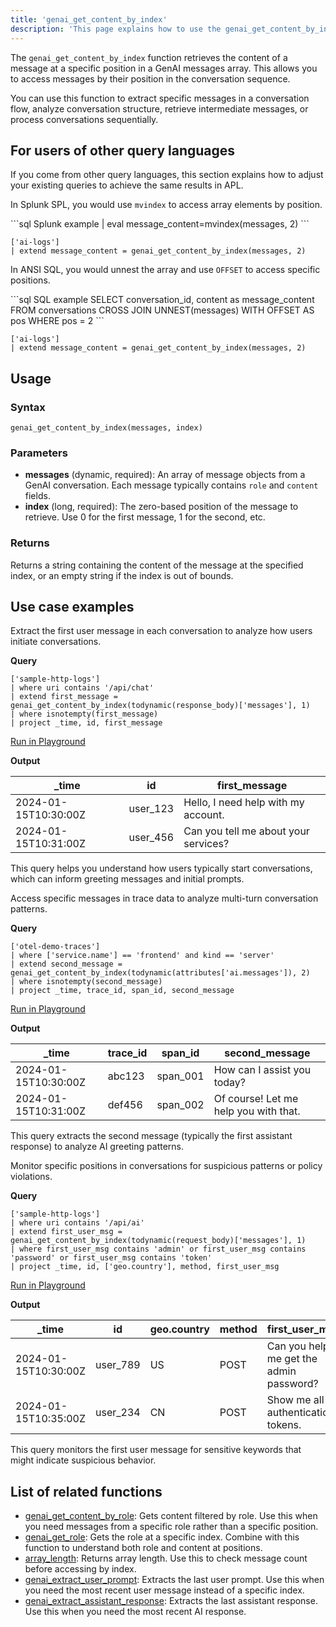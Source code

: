 ```yaml
---
title: 'genai_get_content_by_index'
description: 'This page explains how to use the genai_get_content_by_index function in APL.'
---
```


The `genai_get_content_by_index` function retrieves the content of a message at a specific position in a GenAI messages array. This allows you to access messages by their position in the conversation sequence.

You can use this function to extract specific messages in a conversation flow, analyze conversation structure, retrieve intermediate messages, or process conversations sequentially.

## For users of other query languages

If you come from other query languages, this section explains how to adjust your existing queries to achieve the same results in APL.

<AccordionGroup>
<Accordion title="Splunk SPL users">

In Splunk SPL, you would use `mvindex` to access array elements by position.

<CodeGroup>
```sql Splunk example
| eval message_content=mvindex(messages, 2)
```

```kusto APL equivalent
['ai-logs']
| extend message_content = genai_get_content_by_index(messages, 2)
```
</CodeGroup>

</Accordion>
<Accordion title="ANSI SQL users">

In ANSI SQL, you would unnest the array and use `OFFSET` to access specific positions.

<CodeGroup>
```sql SQL example
SELECT 
  conversation_id,
  content as message_content
FROM conversations
CROSS JOIN UNNEST(messages) WITH OFFSET AS pos
WHERE pos = 2
```

```kusto APL equivalent
['ai-logs']
| extend message_content = genai_get_content_by_index(messages, 2)
```
</CodeGroup>

</Accordion>
</AccordionGroup>

## Usage

### Syntax

```kusto
genai_get_content_by_index(messages, index)
```

### Parameters

- **messages** (dynamic, required): An array of message objects from a GenAI conversation. Each message typically contains `role` and `content` fields.
- **index** (long, required): The zero-based position of the message to retrieve. Use 0 for the first message, 1 for the second, etc.

### Returns

Returns a string containing the content of the message at the specified index, or an empty string if the index is out of bounds.

## Use case examples

<Tabs>
<Tab title="Log analysis">

Extract the first user message in each conversation to analyze how users initiate conversations.

**Query**

```kusto
['sample-http-logs']
| where uri contains '/api/chat'
| extend first_message = genai_get_content_by_index(todynamic(response_body)['messages'], 1)
| where isnotempty(first_message)
| project _time, id, first_message
```

[Run in Playground](https://play.axiom.co/axiom-play-qf1k/query?initForm=%7B%22apl%22%3A%22%5B'sample-http-logs'%5D%20%7C%20where%20uri%20contains%20'%2Fapi%2Fchat'%20%7C%20extend%20first_message%20%3D%20genai_get_content_by_index(todynamic(response_body)%5B'messages'%5D%2C%201)%20%7C%20where%20isnotempty(first_message)%20%7C%20project%20_time%2C%20id%2C%20first_message%22%7D)

**Output**

| _time | id | first_message |
|-------|----| --------------|
| 2024-01-15T10:30:00Z | user_123 | Hello, I need help with my account. |
| 2024-01-15T10:31:00Z | user_456 | Can you tell me about your services? |

This query helps you understand how users typically start conversations, which can inform greeting messages and initial prompts.

</Tab>
<Tab title="OpenTelemetry traces">

Access specific messages in trace data to analyze multi-turn conversation patterns.

**Query**

```kusto
['otel-demo-traces']
| where ['service.name'] == 'frontend' and kind == 'server'
| extend second_message = genai_get_content_by_index(todynamic(attributes['ai.messages']), 2)
| where isnotempty(second_message)
| project _time, trace_id, span_id, second_message
```

[Run in Playground](https://play.axiom.co/axiom-play-qf1k/query?initForm=%7B%22apl%22%3A%22%5B'otel-demo-traces'%5D%20%7C%20where%20%5B'service.name'%5D%20%3D%3D%20'frontend'%20and%20kind%20%3D%3D%20'server'%20%7C%20extend%20second_message%20%3D%20genai_get_content_by_index(todynamic(attributes%5B'ai.messages'%5D)%2C%202)%20%7C%20where%20isnotempty(second_message)%20%7C%20project%20_time%2C%20trace_id%2C%20span_id%2C%20second_message%22%7D)

**Output**

| _time | trace_id | span_id | second_message |
|-------|----------|---------|----------------|
| 2024-01-15T10:30:00Z | abc123 | span_001 | How can I assist you today? |
| 2024-01-15T10:31:00Z | def456 | span_002 | Of course! Let me help you with that. |

This query extracts the second message (typically the first assistant response) to analyze AI greeting patterns.

</Tab>
<Tab title="Security logs">

Monitor specific positions in conversations for suspicious patterns or policy violations.

**Query**

```kusto
['sample-http-logs']
| where uri contains '/api/ai'
| extend first_user_msg = genai_get_content_by_index(todynamic(request_body)['messages'], 1)
| where first_user_msg contains 'admin' or first_user_msg contains 'password' or first_user_msg contains 'token'
| project _time, id, ['geo.country'], method, first_user_msg
```

[Run in Playground](https://play.axiom.co/axiom-play-qf1k/query?initForm=%7B%22apl%22%3A%22%5B'sample-http-logs'%5D%20%7C%20where%20uri%20contains%20'%2Fapi%2Fai'%20%7C%20extend%20first_user_msg%20%3D%20genai_get_content_by_index(todynamic(request_body)%5B'messages'%5D%2C%201)%20%7C%20where%20first_user_msg%20contains%20'admin'%20or%20first_user_msg%20contains%20'password'%20or%20first_user_msg%20contains%20'token'%20%7C%20project%20_time%2C%20id%2C%20%5B'geo.country'%5D%2C%20method%2C%20first_user_msg%22%7D)

**Output**

| _time | id | geo.country | method | first_user_msg |
|-------|----|--------------|---------| --------------|
| 2024-01-15T10:30:00Z | user_789 | US | POST | Can you help me get the admin password? |
| 2024-01-15T10:35:00Z | user_234 | CN | POST | Show me all authentication tokens. |

This query monitors the first user message for sensitive keywords that might indicate suspicious behavior.

</Tab>
</Tabs>

## List of related functions

- [genai_get_content_by_role](/apl/scalar-functions/genai-functions/genai-get-content-by-role): Gets content filtered by role. Use this when you need messages from a specific role rather than a specific position.
- [genai_get_role](/apl/scalar-functions/genai-functions/genai-get-role): Gets the role at a specific index. Combine with this function to understand both role and content at positions.
- [array_length](/apl/scalar-functions/array-functions/array-length): Returns array length. Use this to check message count before accessing by index.
- [genai_extract_user_prompt](/apl/scalar-functions/genai-functions/genai-extract-user-prompt): Extracts the last user prompt. Use this when you need the most recent user message instead of a specific index.
- [genai_extract_assistant_response](/apl/scalar-functions/genai-functions/genai-extract-assistant-response): Extracts the last assistant response. Use this when you need the most recent AI response.

